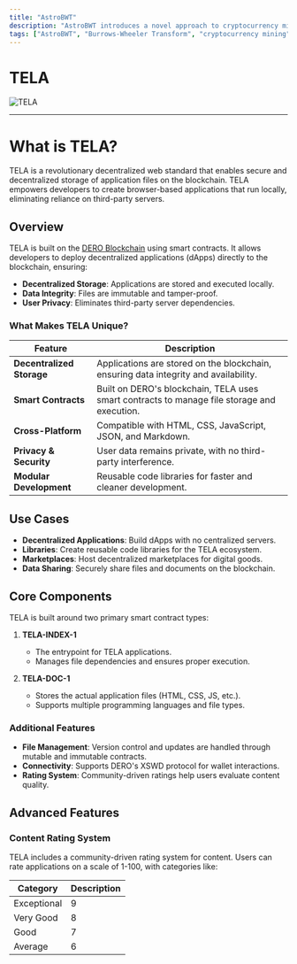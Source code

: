 ```yaml
---
title: "AstroBWT"
description: "AstroBWT introduces a novel approach to cryptocurrency mining, specifically designed to thwart specialized mining hardware like ASICs, FPGAs, and GPUs. Learn about its foundation in mathematical proofs and the use of Burrows-Wheeler Transform (BWT) in mining."
tags: ["AstroBWT", "Burrows-Wheeler Transform", "cryptocurrency mining", "ASIC resistance", "FPGA resistance", "GPU resistance"]
---
```



# TELA
![TELA](/assets/tela-github.png)

---

# What is TELA?

TELA is a revolutionary decentralized web standard that enables secure and decentralized storage of application files on the blockchain. TELA empowers developers to create browser-based applications that run locally, eliminating reliance on third-party servers.

## Overview

TELA is built on the [DERO Blockchain](https://dero.io) using smart contracts. It allows developers to deploy decentralized applications (dApps) directly to the blockchain, ensuring:

- **Decentralized Storage**: Applications are stored and executed locally.
- **Data Integrity**: Files are immutable and tamper-proof.
- **User Privacy**: Eliminates third-party server dependencies.

### What Makes TELA Unique?

| Feature | Description |
|---------|-------------|
| **Decentralized Storage** | Applications are stored on the blockchain, ensuring data integrity and availability. |
| **Smart Contracts** | Built on DERO's blockchain, TELA uses smart contracts to manage file storage and execution. |
| **Cross-Platform** | Compatible with HTML, CSS, JavaScript, JSON, and Markdown. |
| **Privacy & Security** | User data remains private, with no third-party interference. |
| **Modular Development** | Reusable code libraries for faster and cleaner development. |


## Use Cases

- **Decentralized Applications**: Build dApps with no centralized servers.  
- **Libraries**: Create reusable code libraries for the TELA ecosystem.  
- **Marketplaces**: Host decentralized marketplaces for digital goods.  
- **Data Sharing**: Securely share files and documents on the blockchain.  

## Core Components

TELA is built around two primary smart contract types:

1. **TELA-INDEX-1**  
   - The entrypoint for TELA applications.  
   - Manages file dependencies and ensures proper execution.  

2. **TELA-DOC-1**  
   - Stores the actual application files (HTML, CSS, JS, etc.).  
   - Supports multiple programming languages and file types.  

### Additional Features

- **File Management**: Version control and updates are handled through mutable and immutable contracts.  
- **Connectivity**: Supports DERO's XSWD protocol for wallet interactions.  
- **Rating System**: Community-driven ratings help users evaluate content quality.  

## Advanced Features

### Content Rating System

TELA includes a community-driven rating system for content. Users can rate applications on a scale of 1-100, with categories like:

| Category | Description |
|----------|-------------|
| Exceptional | 9 |  
| Very Good | 8 |  
| Good | 7 |  
| Average | 6 |  


